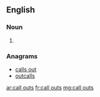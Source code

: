 ==English==

===Noun===
{{head|en|noun plural form}}

# {{plural of|call out|lang=en}}

===Anagrams===
* [[calls out#English|calls out]]
* [[outcalls#English|outcalls]]

[[ar:call outs]]
[[fr:call outs]]
[[mg:call outs]]